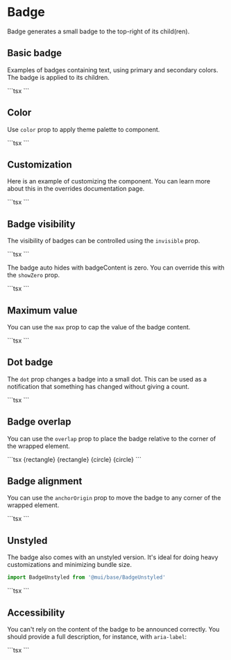 
# Badge

<p className="description">
  Badge generates a small badge to the top-right of its child(ren).
</p>

## Basic badge

Examples of badges containing text, using primary and secondary colors. The badge is applied to its children.

<SimpleBadge />
```tsx
<Badge badgeContent={4} color="primary">
  <MailIcon color="action" />
</Badge>
```

## Color

Use `color` prop to apply theme palette to component.

<ColorBadge />
```tsx
<Badge badgeContent={4} color="secondary">
  <MailIcon color="action" />
</Badge>
<Badge badgeContent={4} color="success">
  <MailIcon color="action" />
</Badge>
```

## Customization

Here is an example of customizing the component.
You can learn more about this in the overrides documentation page.

<CustomizedBadges />
```tsx
<IconButton aria-label="cart">
  <StyledBadge badgeContent={4} color="secondary">
    <ShoppingCartIcon />
  </StyledBadge>
</IconButton>
```

## Badge visibility

The visibility of badges can be controlled using the `invisible` prop.

<BadgeVisibility />
```tsx
<BadgeVisibility />
```

The badge auto hides with badgeContent is zero. You can override this with the `showZero` prop.

<ShowZeroBadge />
```tsx
<Badge color="secondary" badgeContent={0}>
  <MailIcon />
</Badge>
<Badge color="secondary" badgeContent={0} showZero>
  <MailIcon />
</Badge>
```

## Maximum value

You can use the `max` prop to cap the value of the badge content.

<BadgeMax />
```tsx
<Badge color="secondary" badgeContent={99}>
  <MailIcon />
</Badge>
<Badge color="secondary" badgeContent={100}>
  <MailIcon />
</Badge>
<Badge color="secondary" badgeContent={1000} max={999}>
  <MailIcon />
</Badge>
```

## Dot badge

The `dot` prop changes a badge into a small dot. This can be used as a notification that something has changed without giving a count.

<DotBadge />
```tsx
<Badge color="secondary" variant="dot">
  <MailIcon />
</Badge>
```

## Badge overlap

You can use the `overlap` prop to place the badge relative to the corner of the wrapped element.

<BadgeOverlap />
```tsx
<Badge color="secondary" badgeContent=" ">
  {rectangle}
</Badge>
<Badge color="secondary" badgeContent=" " variant="dot">
  {rectangle}
</Badge>
<Badge color="secondary" overlap="circular" badgeContent=" ">
  {circle}
</Badge>
<Badge color="secondary" overlap="circular" badgeContent=" " variant="dot">
  {circle}
</Badge>
```

## Badge alignment

You can use the `anchorOrigin` prop to move the badge to any corner of the wrapped element.

<BadgeAlignment />
```tsx
<BadgeAlignment />
```

## Unstyled

The badge also comes with an unstyled version.
It's ideal for doing heavy customizations and minimizing bundle size.

```js
import BadgeUnstyled from '@mui/base/BadgeUnstyled'
```

<UnstyledBadge />
```tsx
<StyledBadge badgeContent={5} overlap="circular">
  <BadgeContent />
</StyledBadge>
<StyledBadge badgeContent={5} variant="dot" overlap="circular">
  <BadgeContent />
</StyledBadge>
```

## Accessibility

You can't rely on the content of the badge to be announced correctly.
You should provide a full description, for instance, with `aria-label`:

<AccessibleBadges />
```tsx
<IconButton aria-label={notificationsLabel(100)}>
  <Badge badgeContent={100} color="secondary">
    <MailIcon />
  </Badge>
</IconButton>
```
